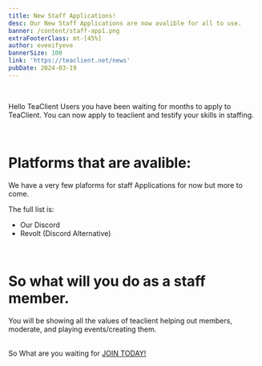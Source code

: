 ```yaml
---
title: New Staff Applications!
desc: Our New Staff Applications are now avalible for all to use.
banner: /content/staff-app1.png
extraFooterClass: mt-[45%]
author: eveeifyeve
bannerSize: 100
link: 'https://teaclient.net/news'
pubDate: 2024-03-19
---
```



<br/>

Hello TeaClient Users you have been waiting for months to apply to TeaClient. 
You can now apply to teaclient and testify your skills in staffing.

<br/>


# Platforms that are avalible:

We have a very few plaforms for staff Applications for now but more to come.


The full list is:
<div class="bg-gradient-to-br bg-clip-text text-transparent">
 <ul class="list-disc list-inside">
    <li class="text-indigo-500">Our Discord</li>
    <li class="text-red-600">Revolt (Discord Alternative)</li>
 </ul>
</div>

<br/>

# So what will you do as a staff member.


You will be showing all the values of teaclient helping out members, moderate, and playing events/creating them.

<br/>

<div class="bg-gradient-to-br from-violet-200 to-green-200 bg-clip-text text-transparent">
So What are you waiting for <a href="/apply" class="bg-gradient-to-br from-blue-600 to-purple-600 bg-clip-text text-transparent">JOIN TODAY!</a>
</div>